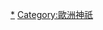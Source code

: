 {{Catnav|頁面分類|历史|傳說|神话|神祇}}
{{Catnav|頁面分類|历史|傳說|神话|北歐神話}}
{{Commonscat|Norse deities}}

[[Category:北歐神話|*]]
[[Category:歐洲神祇|Category:歐洲神祇]]
